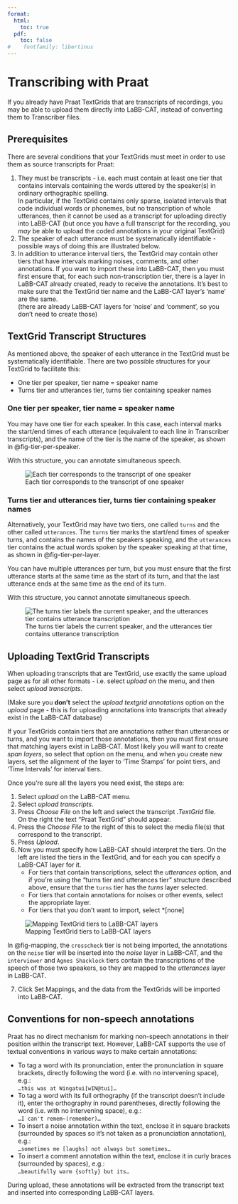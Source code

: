 ```yaml
---
format:
  html:
    toc: true
  pdf: 
    toc: false
#    fontfamily: libertinus
---
```

# Transcribing with Praat

If you already have Praat TextGrids that are transcripts of recordings, you may be able to upload them directly into LaBB-CAT, instead of converting them to Transcriber files.

## Prerequisites

There are several conditions that your TextGrids must meet in order to use them as source transcripts for Praat:

1. They must be transcripts - i.e. each must contain at least one tier that contains intervals containing the words uttered by the speaker(s) in ordinary orthographic spelling.\
    In particular, if the TextGrid contains only sparse, isolated intervals that code individual words or phonemes, but no transcription of whole utterances, then it cannot be used as a transcript for uploading directly into LaBB-CAT (but once you have a full transcript for the recording, you *may* be able to upload the coded annotations in your original TextGrid)
1. The speaker of each utterance must be systematically identifiable - possible ways of doing this are illustrated below.
1.  In addition to utterance interval tiers, the TextGrid may contain other tiers that have intervals marking noises, comments, and other annotations.  If you want to import these into LaBB-CAT, then you must first ensure that, for each such non-transcription tier, there is a layer in LaBB-CAT already created, ready to receive the annotations.  It's best to make sure that the TextGrid tier name and the LaBB-CAT layer's 'name' are the same.\
    (there are already LaBB-CAT layers for 'noise' and 'comment', so you don't need to create those)

## TextGrid Transcript Structures

As mentioned above, the speaker of each utterance in the TextGrid must be systematically identifiable.  There are two possible structures for your TextGrid to facilitate this:

- One tier per speaker, tier name = speaker name
- Turns tier and utterances tier, turns tier containing speaker names 

###  One tier per speaker, tier name = speaker name

You may have one tier for each speaker. In this case, each interval marks the start/end times of each utterance (equivalent to each line in Transcriber transcripts), and the name of the tier is the name of the speaker, as shown in @fig-tier-per-speaker.

With this structure, you can annotate simultaneous speech.

![Each tier corresponds to the transcript of one speaker](PraatTierPerSpeaker.png){#fig-tier-per-speaker fig-alt="A Praat TextGrid with two tiers, one called 'interviewer' and the other called 'Agnes Shacklock'. Non-empty intervals in each tier contain transcript text, and two non-empty intervals are simultaneous, one in each tier."}

### Turns tier and utterances tier, turns tier containing speaker names 

Alternatively, your TextGrid may have two tiers, one called `turns` and the other called `utterances`. The `turns` tier marks the start/end times of speaker turns, and contains the names of the speakers speaking, and the `utterances` tier contains the actual words spoken by the speaker speaking at that time, as shown in @fig-tier-per-layer.

You can have multiple utterances per turn, but you must ensure that the first utterance starts at the same time as the start of its turn, and that the last utterance ends at the same time as the end of its turn.

With this structure, you cannot annotate simultaneous speech.

![The turns tier labels the current speaker, and the utterances tier contains utterance transcription](PraatTierPerLayer.png){#fig-tier-per-layer fig-alt="A Praat TextGrid with two tiers, one called 'turns' that contains intervals labelled with speaker names, and the other called 'utterances' that contains intervals with transcript text."}

## Uploading TextGrid Transcripts

When uploading transcripts that are TextGrid, use exactly the same upload page as for all other formats - i.e. select *upload* on the menu, and then select *upload transcripts*.  

(Make sure you **don't** select the *upload textgrid annotations* option on the *upload* page - this is for uploading annotations into transcripts that already exist in the LaBB-CAT database)

If your TextGrids contain tiers that are annotations rather than utterances or turns, and you want to import those annotations, then you must first ensure that matching layers exist in LaBB-CAT.  Most likely you will want to create *span layers*, so select that option on the menu, and when you create new layers, set the alignment of the layer to 'Time Stamps' for point tiers, and 'Time Intervals' for interval tiers.

Once you're sure all the layers you need exist, the steps are:


(@) Select *upload* on the LaBB-CAT menu.
(@) Select *upload transcripts*.
(@) Press *Choose File* on the left and select the transcript *.TextGrid* file.\
    On the right the text "Praat TextGrid" should appear. 
(@) Press the *Choose File* to the right of this to select the media file(s) that correspond to the transcript. 
(@) Press *Upload*.
(@) Now you must specify how LaBB-CAT should interpret the tiers. On the left are listed the tiers in the TextGrid, and for each you can specify a LaBB-CAT layer for it.
    - For tiers that contain transcriptions, select the *utterances* option, and if you're using the "turns tier and utterances tier" structure described above, ensure that the `turns` tier has the *turns* layer selected.
    - For tiers that contain annotations for noises or other events, select the appropriate layer.
    - For tiers that you don't want to import, select *[none]

![Mapping TextGrid tiers to LaBB-CAT layers](PraatTierLayerMappings.png){#fig-mapping fig-alt="A list of Praat TextGrid tiers, each with a dropdown box with LaBB-CAT layer names. Mappings set are: 'crosscheck' tier → '[none], 'noise' tier →  'noise' layer, 'interviewer' tier → 'utterances' layer, and 'Agnes Shacklock' tier → 'utterances' layer."}

In @fig-mapping, the `crosscheck` tier is not being imported, the annotations on the `noise` tier will be inserted into the *noise* layer in LaBB-CAT, and the `interviewer` and `Agnes Shacklock` tiers contain the transcriptions of the speech of those two speakers, so they are mapped to the *utterances* layer in LaBB-CAT.

(@) Click Set Mappings, and the data from the TextGrids will be imported into LaBB-CAT.

## Conventions for non-speech annotations

Praat has no direct mechanism for marking non-speech annotations in their position within the transcript text.  However, LaBB-CAT supports the use of textual conventions in various ways to make certain annotations:

- To tag a word with its pronunciation, enter the pronunciation in square brackets, directly following the word (i.e. with no intervening space), e.g.:\
    `…this was at Wingatui[wIN@tui]…`
- To tag a word with its full orthography (if the transcript doesn't include it), enter the orthography in round parentheses, directly following the word (i.e. with no intervening space), e.g.:\
    `…I can't remem~(remember)…`
- To insert a noise annotation within the text, enclose it in square brackets (surrounded by spaces so it's not taken as a pronunciation annotation), e.g.:\
    `…sometimes me [laughs] not always but sometimes…`
- To insert a comment annotation within the text, enclose it in curly braces (surrounded by spaces), e.g.:\
    `…beautifully warm {softly} but its…`

During upload, these annotations will be extracted from the transcript text and inserted into corresponding LaBB-CAT layers.